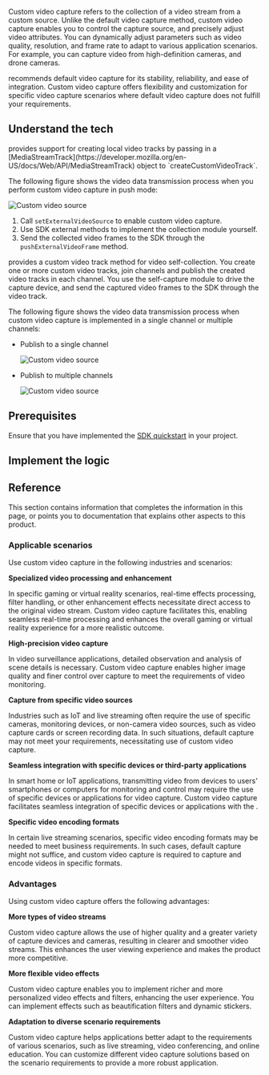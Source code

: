 
Custom video capture refers to the collection of a video stream from a custom source. Unlike the default video capture method, custom video capture enables you to control the capture source, and precisely adjust video attributes. You can dynamically adjust parameters such as video quality, resolution, and frame rate to adapt to various application scenarios. For example, you can capture video from high-definition cameras, and drone cameras.

<Vg k="COMPANY"/> recommends default video capture for its stability, reliability, and ease of integration. Custom video capture offers flexibility and customization for specific video capture scenarios where default video capture does not fulfill your requirements.

<PlatformWrapper platform = "[web, windows, ios, macos, android]">

## Understand the tech

<PlatformWrapper platform="web">
<Vg k= "VSDK"/> provides support for creating local video tracks by passing in a [MediaStreamTrack](https://developer.mozilla.org/en-US/docs/Web/API/MediaStreamTrack) object to `createCustomVideoTrack`.
</PlatformWrapper>

<PlatformWrapper platform="ios, macos">

The following figure shows the video data transmission process when you perform custom video capture in push mode:

![Custom video source](/images/video-sdk/publish-custom-tracks-in-a-channel.svg)

1. Call `setExternalVideoSource` to enable custom video capture.
1. Use SDK external methods to implement the collection module yourself.
1. Send the collected video frames to the SDK through the `pushExternalVideoFrame` method.

</PlatformWrapper>

<PlatformWrapper notAllowed="ios, macos, web">

<Vpd k="SDK" /> provides a custom video track method for video self-collection. You create one or more custom video tracks, join channels and publish the created video tracks in each channel. You use the self-capture module to drive the capture device, and send the captured video frames to the SDK through the video track.

The following figure shows the video data transmission process when custom video capture is implemented in a single channel or multiple channels:

* Publish to a single channel

    ![Custom video source](/images/video-sdk/publish-custom-tracks-in-a-channel.svg)

* Publish to multiple channels

    ![Custom video source](/images/video-sdk/publish-custom-tracks-in-multiple-channels.svg)
</PlatformWrapper>

## Prerequisites

Ensure that you have implemented the [SDK quickstart](../../video-calling/get-started/get-started-sdk) in your project.

## Implement the logic
<ProjectImplement/>

## Reference

This section contains information that completes the information in this page, or points you to documentation that explains other aspects to this product.

### Applicable scenarios

Use custom video capture in the following industries and scenarios:

**Specialized video processing and enhancement**

In specific gaming or virtual reality scenarios, real-time effects processing, filter handling, or other enhancement effects necessitate direct access to the original video stream. Custom video capture facilitates this, enabling seamless real-time processing and enhances the overall gaming or virtual reality experience for a more realistic outcome.

**High-precision video capture**

In video surveillance applications, detailed observation and analysis of scene details is necessary. Custom video capture enables higher image quality and finer control over capture to meet the requirements of video monitoring.

**Capture from specific video sources**

Industries such as IoT and live streaming often require the use of specific cameras, monitoring devices, or non-camera video sources, such as video capture cards or screen recording data. In such situations, default <Vg k= "VSDK"/> capture may not meet your requirements, necessitating use of custom video capture.

**Seamless integration with specific devices or third-party applications**

In smart home or IoT applications, transmitting video from devices to users' smartphones or computers for monitoring and control may require the use of specific devices or applications for video capture. Custom video capture facilitates seamless integration of specific devices or applications with the <Vg k="VSDK"/>.

**Specific video encoding formats**

In certain live streaming scenarios, specific video encoding formats may be needed to meet business requirements. In such cases, <Vg k="VSDK"/> default capture might not suffice, and custom video capture is required to capture and encode videos in specific formats.

### Advantages

Using custom video capture offers the following advantages:

**More types of video streams**

Custom video capture allows the use of higher quality and a greater variety of capture devices and cameras, resulting in clearer and smoother video streams. This enhances the user viewing experience and makes the product more competitive.

**More flexible video effects**

Custom video capture enables you to implement richer and more personalized video effects and filters, enhancing the user experience. You can implement effects such as beautification filters and dynamic stickers.

**Adaptation to diverse scenario requirements**

Custom video capture helps applications better adapt to the requirements of various scenarios, such as live streaming, video conferencing, and online education. You can customize different video capture solutions based on the scenario requirements to provide a more robust application.

<Reference/>
</PlatformWrapper>

<PlatformWrapper notAllowed="[web, windows, ios, macos, android]">
<NotAvailable />
</PlatformWrapper>
